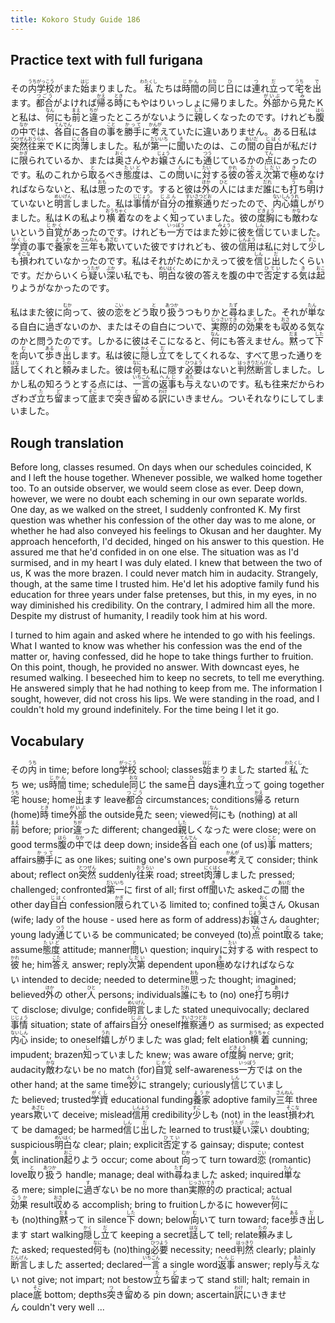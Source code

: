 ```yaml
---
title: Kokoro Study Guide 186
---
```


## Practice text with full furigana

<p>
その<ruby><rb>内</rb><rt>うち</rt></ruby><ruby><rb>学校</rb><rt>がっこう</rt></ruby>がまた<ruby><rb>始</rb><rt>はじ</rt></ruby>まりました。<ruby><rb>私</rb><rt>わたくし</rt></ruby>たちは<ruby><rb>時間</rb><rt>じかん</rt></ruby>の<ruby><rb>同</rb><rt>おな</rt></ruby>じ<ruby><rb>日</rb><rt>ひ</rt></ruby>には<ruby><rb>連</rb><rt>つ</rt></ruby>れ<ruby><rb>立</rb><rt>だ</rt></ruby>って<ruby><rb>宅</rb><rt>うち</rt></ruby>を<ruby><rb>出</rb><rt>で</rt></ruby>ます。<ruby><rb>都合</rb><rt>つごう</rt></ruby>がよければ<ruby><rb>帰</rb><rt>かえ</rt></ruby>る<ruby><rb>時</rb><rt>とき</rt></ruby>にもやはりいっしょに帰りました。<ruby><rb>外部</rb><rt>がいぶ</rt></ruby>から<ruby><rb>見</rb><rt>み</rt></ruby>たＫと私は、<ruby><rb>何</rb><rt>なん</rt></ruby>にも<ruby><rb>前</rb><rt>まえ</rt></ruby>と<ruby><rb>違</rb><rt>ちが</rt></ruby>ったところがないように<ruby><rb>親</rb><rt>した</rt></ruby>しくなったのです。けれども<ruby><rb>腹</rb><rt>はら</rt></ruby>の<ruby><rb>中</rb><rt>なか</rt></ruby>では、<ruby><rb>各自</rb><rt>てんでん</rt></ruby>に各自の<ruby><rb>事</rb><rt>こと</rt></ruby>を<ruby><rb>勝手</rb><rt>かって</rt></ruby>に<ruby><rb>考</rb><rt>かんが</rt></ruby>えていたに違いありません。ある日私は<ruby><rb>突然</rb><rt>とつぜん</rt></ruby><ruby><rb>往来</rb><rt>おうらい</rt></ruby>でＫに<ruby><rb>肉薄</rb><rt>にくはく</rt></ruby>しました。私が<ruby><rb>第一</rb><rt>だいいち</rt></ruby>に<ruby><rb>聞</rb><rt>き</rt></ruby>いたのは、この<ruby><rb>間</rb><rt>あいだ</rt></ruby>の<ruby><rb>自白</rb><rt>じはく</rt></ruby>が私だけに<ruby><rb>限</rb><rt>かぎ</rt></ruby>られているか、または<ruby><rb>奥</rb><rt>おく</rt></ruby>さんやお<ruby><rb>嬢</rb><rt>じょう</rt></ruby>さんにも<ruby><rb>通</rb><rt>つう</rt></ruby>じているかの<ruby><rb>点</rb><rt>てん</rt></ruby>にあったのです。私のこれから<ruby><rb>取</rb><rt>と</rt></ruby>るべき<ruby><rb>態度</rb><rt>たいど</rt></ruby>は、この<ruby><rb>問</rb><rt>と</rt></ruby>いに<ruby><rb>対</rb><rt>たい</rt></ruby>する<ruby><rb>彼</rb><rt>かれ</rt></ruby>の<ruby><rb>答</rb><rt>こた</rt></ruby>え<ruby><rb>次第</rb><rt>しだい</rt></ruby>で<ruby><rb>極</rb><rt>き</rt></ruby>めなければならないと、私は<ruby><rb>思</rb><rt>おも</rt></ruby>ったのです。すると彼は<ruby><rb>外</rb><rt>ほか</rt></ruby>の<ruby><rb>人</rb><rt>ひと</rt></ruby>にはまだ<ruby><rb>誰</rb><rt>だれ</rt></ruby>にも<ruby><rb>打</rb><rt>う</rt></ruby>ち<ruby><rb>明</rb><rt>あ</rt></ruby>けていないと<ruby><rb>明言</rb><rt>めいげん</rt></ruby>しました。私は<ruby><rb>事情</rb><rt>じじょう</rt></ruby>が<ruby><rb>自分</rb><rt>じぶん</rt></ruby>の<ruby><rb>推察</rb><rt>すいさつ</rt></ruby><ruby><rb>通</rb><rt>どお</rt></ruby>りだったので、<ruby><rb>内心</rb><rt>ないしん</rt></ruby><ruby><rb>嬉</rb><rt>うれ</rt></ruby>しがりました。私はＫの私より<ruby><rb>横着</rb><rt>おうちゃく</rt></ruby>なのをよく<ruby><rb>知</rb><rt>し</rt></ruby>っていました。彼の<ruby><rb>度胸</rb><rt>どきょう</rt></ruby>にも<ruby><rb>敵</rb><rt>かな</rt></ruby>わないという<ruby><rb>自覚</rb><rt>じかく</rt></ruby>があったのです。けれども<ruby><rb>一方</rb><rt>いっぽう</rt></ruby>ではまた<ruby><rb>妙</rb><rt>みょう</rt></ruby>に彼を<ruby><rb>信</rb><rt>しん</rt></ruby>じていました。<ruby><rb>学資</rb><rt>がくし</rt></ruby>の事で<ruby><rb>養家</rb><rt>ようか</rt></ruby>を<ruby><rb>三年</rb><rt>さんねん</rt></ruby>も<ruby><rb>欺</rb><rt>あざむ</rt></ruby>いていた彼ですけれども、彼の<ruby><rb>信用</rb><rt>しんよう</rt></ruby>は私に対して<ruby><rb>少</rb><rt>すこ</rt></ruby>しも<ruby><rb>損</rb><rt>そこな</rt></ruby>われていなかったのです。私はそれがためにかえって彼を<ruby><rb>信</rb><rt>しん</rt></ruby>じ<ruby><rb>出</rb><rt>だ</rt></ruby>したくらいです。だからいくら<ruby><rb>疑</rb><rt>うたが</rt></ruby>い<ruby><rb>深</rb><rt>ぶか</rt></ruby>い私でも、<ruby><rb>明白</rb><rt>めいはく</rt></ruby>な彼の答えを腹の中で<ruby><rb>否定</rb><rt>ひてい</rt></ruby>する<ruby><rb>気</rb><rt>き</rt></ruby>は<ruby><rb>起</rb><rt>おこ</rt></ruby>りようがなかったのです。
</p>

<p>
私はまた彼に<ruby><rb>向</rb><rt>むか</rt></ruby>って、彼の<ruby><rb>恋</rb><rt>こい</rt></ruby>をどう<ruby><rb>取</rb><rt>と</rt></ruby>り<ruby><rb>扱</rb><rt>あつか</rt></ruby>うつもりかと<ruby><rb>尋</rb><rt>たず</rt></ruby>ねました。それが<ruby><rb>単</rb><rt>たん</rt></ruby>なる自白に<ruby><rb>過</rb><rt>す</rt></ruby>ぎないのか、またはその自白についで、<ruby><rb>実際的</rb><rt>じっさいてき</rt></ruby>の<ruby><rb>効果</rb><rt>こうか</rt></ruby>をも<ruby><rb>収</rb><rt>おさ</rt></ruby>める気なのかと問うたのです。しかるに彼はそこになると、<ruby><rb>何</rb><rt>なん</rt></ruby>にも答えません。<ruby><rb>黙</rb><rt>だま</rt></ruby>って<ruby><rb>下</rb><rt>した</rt></ruby>を<ruby><rb>向</rb><rt>む</rt></ruby>いて<ruby><rb>歩</rb><rt>ある</rt></ruby>き<ruby><rb>出</rb><rt>だ</rt></ruby>します。私は彼に<ruby><rb>隠</rb><rt>かく</rt></ruby>し<ruby><rb>立</rb><rt>だ</rt></ruby>てをしてくれるな、すべて思った通りを<ruby><rb>話</rb><rt>はな</rt></ruby>してくれと<ruby><rb>頼</rb><rt>たの</rt></ruby>みました。彼は<ruby><rb>何</rb><rt>なに</rt></ruby>も私に隠す<ruby><rb>必要</rb><rt>ひつよう</rt></ruby>はないと<ruby><rb>判然</rb><rt>はっきり</rt></ruby><ruby><rb>断言</rb><rt>だんげん</rt></ruby>しました。しかし私の知ろうとする点には、<ruby><rb>一言</rb><rt>いちごん</rt></ruby>の<ruby><rb>返事</rb><rt>へんじ</rt></ruby>も<ruby><rb>与</rb><rt>あた</rt></ruby>えないのです。私も往来だからわざわざ<ruby><rb>立</rb><rt>た</rt></ruby>ち<ruby><rb>留</rb><rt>ど</rt></ruby>まって<ruby><rb>底</rb><rt>そこ</rt></ruby>まで<ruby><rb>突</rb><rt>つ</rt></ruby>き<ruby><rb>留</rb><rt>と</rt></ruby>める<ruby><rb>訳</rb><rt>わけ</rt></ruby>にいきません。ついそれなりにしてしまいました。
</p>


## Rough translation

Before long, classes resumed. On days when our schedules coincided, K and I left the house together. Whenever possible, we walked home together too. To an outside observer, we would seem close as ever. Deep down, however, we were no doubt each scheming in our own separate worlds. One day, as we walked on the street, I suddenly confronted K. My first question was whether his confession of the other day was to me alone, or whether he had also conveyed his feelings to Okusan and her daughter. My approach henceforth, I'd decided, hinged on his answer to this question. He assured me that he'd confided in on one else. The situation was as I'd surmised, and in my heart I was duly elated. I knew that between the two of us, K was the more brazen. I could never match him in audacity. Strangely, though, at the same time I trusted him. He'd let his adoptive family fund his education for three years under false pretenses, but this, in my eyes, in no way diminished his credibility. On the contrary, I admired him all the more. Despite my distrust of humanity, I readily took him at his word.

I turned to him again and asked where he intended to go with his feelings. What I wanted to know was whether his confession was the end of the matter or, having confessed, did he hope to take things further to fruition. On this point, though, he provided no answer. With downcast eyes, he resumed walking. I beseeched him to keep no secrets, to tell me everything. He answered simply that he had nothing to keep from me. The information I sought, however, did not cross his lips. We were standing in the road, and I couldn't hold my ground indefinitely. For the time being I let it go.         


## Vocabulary

<p>
<span class="vocabstudy">その<ruby><rb>内</rb><rt>うち</rt></ruby>&nbsp;in time; before long</span><span class="vocabstudy"><ruby><rb>学校</rb><rt>がっこう</rt></ruby>&nbsp;school; classes</span><span class="vocabstudy"><ruby><rb>始</rb><rt>はじ</rt></ruby>まりました&nbsp;started</span><span class="vocabstudy"><ruby><rb>私</rb><rt>わたくし</rt></ruby>たち&nbsp;we; us</span><span class="vocabstudy"><ruby><rb>時間</rb><rt>じかん</rt></ruby>&nbsp;time; schedule</span><span class="vocabstudy"><ruby><rb>同</rb><rt>おな</rt></ruby>じ&nbsp;the same</span><span class="vocabstudy"><ruby><rb>日</rb><rt>ひ</rt></ruby>&nbsp;days</span><span class="vocabstudy"><ruby><rb>連</rb><rt>つ</rt></ruby>れ<ruby><rb>立</rb><rt>だ</rt></ruby>って&nbsp;going together</span><span class="vocabstudy"><ruby><rb>宅</rb><rt>うち</rt></ruby>&nbsp;house; home</span><span class="vocabstudy"><ruby><rb>出</rb><rt>で</rt></ruby>ます&nbsp;leave</span><span class="vocabstudy"><ruby><rb>都合</rb><rt>つごう</rt></ruby>&nbsp;circumstances; conditions</span><span class="vocabstudy"><ruby><rb>帰</rb><rt>かえ</rt></ruby>る&nbsp;return (home)</span><span class="vocabstudy"><ruby><rb>時</rb><rt>とき</rt></ruby>&nbsp;time</span><span class="vocabstudy"><ruby><rb>外部</rb><rt>がいぶ</rt></ruby>&nbsp;the outside</span><span class="vocabstudy"><ruby><rb>見</rb><rt>み</rt></ruby>た&nbsp;seen; viewed</span><span class="vocabstudy"><ruby><rb>何</rb><rt>なん</rt></ruby>にも&nbsp;(nothing) at all</span><span class="vocabstudy"><ruby><rb>前</rb><rt>まえ</rt></ruby>&nbsp;before; prior</span><span class="vocabstudy"><ruby><rb>違</rb><rt>ちが</rt></ruby>った&nbsp;different; changed</span><span class="vocabstudy"><ruby><rb>親</rb><rt>した</rt></ruby>しくなった&nbsp;were close; were on good terms</span><span class="vocabstudy"><ruby><rb>腹</rb><rt>はら</rt></ruby>の<ruby><rb>中</rb><rt>なか</rt></ruby>では&nbsp;deep down; inside</span><span class="vocabstudy"><ruby><rb>各自</rb><rt>てんでん</rt></ruby>&nbsp;each one (of us)</span><span class="vocabstudy"><ruby><rb>事</rb><rt>こと</rt></ruby>&nbsp;matters; affairs</span><span class="vocabstudy"><ruby><rb>勝手</rb><rt>かって</rt></ruby>に&nbsp;as one likes; suiting one's own purpose</span><span class="vocabstudy"><ruby><rb>考</rb><rt>かんが</rt></ruby>えて&nbsp;consider; think about; reflect on</span><span class="vocabstudy"><ruby><rb>突然</rb><rt>とつぜん</rt></ruby>&nbsp;suddenly</span><span class="vocabstudy"><ruby><rb>往来</rb><rt>おうらい</rt></ruby>&nbsp;road; street</span><span class="vocabstudy"><ruby><rb>肉薄</rb><rt>にくはく</rt></ruby>しました&nbsp;pressed; challenged; confronted</span><span class="vocabstudy"><ruby><rb>第一</rb><rt>だいいち</rt></ruby>に&nbsp;first of all; first off</span><span class="vocabstudy"><ruby><rb>聞</rb><rt>き</rt></ruby>いた&nbsp;asked</span><span class="vocabstudy">この<ruby><rb>間</rb><rt>あいだ</rt></ruby>&nbsp;the other day</span><span class="vocabstudy"><ruby><rb>自白</rb><rt>じはく</rt></ruby>&nbsp;confession</span><span class="vocabstudy"><ruby><rb>限</rb><rt>かぎ</rt></ruby>られている&nbsp;limited to; confined to</span><span class="vocabstudy"><ruby><rb>奥</rb><rt>おく</rt></ruby>さん&nbsp;Okusan (wife; lady of the house - used here as form of address)</span><span class="vocabstudy">お<ruby><rb>嬢</rb><rt>じょう</rt></ruby>さん&nbsp;daughter; young lady</span><span class="vocabstudy"><ruby><rb>通</rb><rt>つう</rt></ruby>じている&nbsp;be communicated; be conveyed (to)</span><span class="vocabstudy"><ruby><rb>点</rb><rt>てん</rt></ruby>&nbsp;point</span><span class="vocabstudy"><ruby><rb>取</rb><rt>と</rt></ruby>る&nbsp;take; assume</span><span class="vocabstudy"><ruby><rb>態度</rb><rt>たいど</rt></ruby>&nbsp;attitude; manner</span><span class="vocabstudy"><ruby><rb>問</rb><rt>と</rt></ruby>い&nbsp;question; inquiry</span><span class="vocabstudy">に<ruby><rb>対</rb><rt>たい</rt></ruby>する&nbsp;with respect to</span><span class="vocabstudy"><ruby><rb>彼</rb><rt>かれ</rt></ruby>&nbsp;he; him</span><span class="vocabstudy"><ruby><rb>答</rb><rt>こた</rt></ruby>え&nbsp;answer; reply</span><span class="vocabstudy"><ruby><rb>次第</rb><rt>しだい</rt></ruby>&nbsp;dependent upon</span><span class="vocabstudy"><ruby><rb>極</rb><rt>き</rt></ruby>めなければならない&nbsp;intended to decide; needed to determine</span><span class="vocabstudy"><ruby><rb>思</rb><rt>おも</rt></ruby>った&nbsp;thought; imagined; believed</span><span class="vocabstudy"><ruby><rb>外</rb><rt>ほか</rt></ruby>の&nbsp;other</span><span class="vocabstudy"><ruby><rb>人</rb><rt>ひと</rt></ruby>&nbsp;persons; individuals</span><span class="vocabstudy"><ruby><rb>誰</rb><rt>だれ</rt></ruby>にも&nbsp;to (no) one</span><span class="vocabstudy"><ruby><rb>打</rb><rt>う</rt></ruby>ち<ruby><rb>明</rb><rt>あ</rt></ruby>けて&nbsp;disclose; divulge; confide</span><span class="vocabstudy"><ruby><rb>明言</rb><rt>めいげん</rt></ruby>しました&nbsp;stated unequivocally; declared</span><span class="vocabstudy"><ruby><rb>事情</rb><rt>じじょう</rt></ruby>&nbsp;situation; state of affairs</span><span class="vocabstudy"><ruby><rb>自分</rb><rt>じぶん</rt></ruby>&nbsp;oneself</span><span class="vocabstudy"><ruby><rb>推察</rb><rt>すいさつ</rt></ruby><ruby><rb>通</rb><rt>どお</rt></ruby>り&nbsp;as surmised; as expected</span><span class="vocabstudy"><ruby><rb>内心</rb><rt>ないしん</rt></ruby>&nbsp;inside; to oneself</span><span class="vocabstudy"><ruby><rb>嬉</rb><rt>うれ</rt></ruby>しがりました&nbsp;was glad; felt elation</span><span class="vocabstudy"><ruby><rb>横着</rb><rt>おうちゃく</rt></ruby>&nbsp;cunning; impudent; brazen</span><span class="vocabstudy"><ruby><rb>知</rb><rt>し</rt></ruby>っていました&nbsp;knew; was aware of</span><span class="vocabstudy"><ruby><rb>度胸</rb><rt>どきょう</rt></ruby>&nbsp;nerve; grit; audacity</span><span class="vocabstudy"><ruby><rb>敵</rb><rt>かな</rt></ruby>わない&nbsp;be no match (for)</span><span class="vocabstudy"><ruby><rb>自覚</rb><rt>じかく</rt></ruby>&nbsp;self-awareness</span><span class="vocabstudy"><ruby><rb>一方</rb><rt>いっぽう</rt></ruby>では&nbsp;on the other hand; at the same time</span><span class="vocabstudy"><ruby><rb>妙</rb><rt>みょう</rt></ruby>に&nbsp;strangely; curiously</span><span class="vocabstudy"><ruby><rb>信</rb><rt>しん</rt></ruby>じていました&nbsp;believed; trusted</span><span class="vocabstudy"><ruby><rb>学資</rb><rt>がくし</rt></ruby>&nbsp;educational funding</span><span class="vocabstudy"><ruby><rb>養家</rb><rt>ようか</rt></ruby>&nbsp;adoptive family</span><span class="vocabstudy"><ruby><rb>三年</rb><rt>さんねん</rt></ruby>&nbsp;three years</span><span class="vocabstudy"><ruby><rb>欺</rb><rt>あざむ</rt></ruby>いて&nbsp;deceive; mislead</span><span class="vocabstudy"><ruby><rb>信用</rb><rt>しんよう</rt></ruby>&nbsp;credibility</span><span class="vocabstudy"><ruby><rb>少</rb><rt>すこ</rt></ruby>しも&nbsp;(not) in the least</span><span class="vocabstudy"><ruby><rb>損</rb><rt>そこな</rt></ruby>われて&nbsp;be damaged; be harmed</span><span class="vocabstudy"><ruby><rb>信</rb><rt>しん</rt></ruby>じ<ruby><rb>出</rb><rt>だ</rt></ruby>した&nbsp;learned to trust</span><span class="vocabstudy"><ruby><rb>疑</rb><rt>うたが</rt></ruby>い<ruby><rb>深</rb><rt>ぶか</rt></ruby>い&nbsp;doubting; suspicious</span><span class="vocabstudy"><ruby><rb>明白</rb><rt>めいはく</rt></ruby>な&nbsp;clear; plain; explicit</span><span class="vocabstudy"><ruby><rb>否定</rb><rt>ひてい</rt></ruby>する&nbsp;gainsay; dispute; contest</span><span class="vocabstudy"><ruby><rb>気</rb><rt>き</rt></ruby>&nbsp;inclination</span><span class="vocabstudy"><ruby><rb>起</rb><rt>おこ</rt></ruby>りよう&nbsp;occur; come about</span>
<span class="vocabstudy"><ruby><rb>向</rb><rt>むか</rt></ruby>って&nbsp;turn toward</span><span class="vocabstudy"><ruby><rb>恋</rb><rt>こい</rt></ruby>&nbsp;(romantic) love</span><span class="vocabstudy"><ruby><rb>取</rb><rt>と</rt></ruby>り<ruby><rb>扱</rb><rt>あつか</rt></ruby>う&nbsp;handle; manage; deal with</span><span class="vocabstudy"><ruby><rb>尋</rb><rt>たず</rt></ruby>ねました&nbsp;asked; inquired</span><span class="vocabstudy"><ruby><rb>単</rb><rt>たん</rt></ruby>なる&nbsp;mere; simple</span><span class="vocabstudy">に<ruby><rb>過</rb><rt>す</rt></ruby>ぎない&nbsp;be no more than</span><span class="vocabstudy"><ruby><rb>実際的</rb><rt>じっさいてき</rt></ruby>の&nbsp;practical; actual</span><span class="vocabstudy"><ruby><rb>効果</rb><rt>こうか</rt></ruby>&nbsp;result</span><span class="vocabstudy"><ruby><rb>収</rb><rt>おさ</rt></ruby>める&nbsp;accomplish; bring to fruition</span><span class="vocabstudy">しかるに&nbsp;however</span><span class="vocabstudy"><ruby><rb>何</rb><rt>なん</rt></ruby>にも&nbsp;(no)thing</span><span class="vocabstudy"><ruby><rb>黙</rb><rt>だま</rt></ruby>って&nbsp;in silence</span><span class="vocabstudy"><ruby><rb>下</rb><rt>した</rt></ruby>&nbsp;down; below</span><span class="vocabstudy"><ruby><rb>向</rb><rt>む</rt></ruby>いて&nbsp;turn toward; face</span><span class="vocabstudy"><ruby><rb>歩</rb><rt>ある</rt></ruby>き<ruby><rb>出</rb><rt>だ</rt></ruby>します&nbsp;start walking</span><span class="vocabstudy"><ruby><rb>隠</rb><rt>かく</rt></ruby>し<ruby><rb>立</rb><rt>だ</rt></ruby>て&nbsp;keeping a secret</span><span class="vocabstudy"><ruby><rb>話</rb><rt>はな</rt></ruby>して&nbsp;tell; relate</span><span class="vocabstudy"><ruby><rb>頼</rb><rt>たの</rt></ruby>みました&nbsp;asked; requested</span><span class="vocabstudy"><ruby><rb>何</rb><rt>なに</rt></ruby>も&nbsp;(no)thing</span><span class="vocabstudy"><ruby><rb>必要</rb><rt>ひつよう</rt></ruby>&nbsp;necessity; need</span><span class="vocabstudy"><ruby><rb>判然</rb><rt>はっきり</rt></ruby>&nbsp;clearly; plainly</span><span class="vocabstudy"><ruby><rb>断言</rb><rt>だんげん</rt></ruby>しました&nbsp;asserted; declared</span><span class="vocabstudy"><ruby><rb>一言</rb><rt>いちごん</rt></ruby>&nbsp;a single word</span><span class="vocabstudy"><ruby><rb>返事</rb><rt>へんじ</rt></ruby>&nbsp;answer; reply</span><span class="vocabstudy"><ruby><rb>与</rb><rt>あた</rt></ruby>えない&nbsp;not give; not impart; not bestow</span><span class="vocabstudy"><ruby><rb>立</rb><rt>た</rt></ruby>ち<ruby><rb>留</rb><rt>ど</rt></ruby>まって&nbsp;stand still; halt; remain in place</span><span class="vocabstudy"><ruby><rb>底</rb><rt>そこ</rt></ruby>&nbsp;bottom; depths</span><span class="vocabstudy"><ruby><rb>突</rb><rt>つ</rt></ruby>き<ruby><rb>留</rb><rt>と</rt></ruby>める&nbsp;pin down; ascertain</span><span class="vocabstudy"><ruby><rb>訳</rb><rt>わけ</rt></ruby>にいきません&nbsp;couldn't very well ...</span>
</p>
